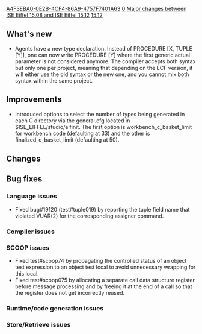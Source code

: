 [[Property:uuid|A4F3EBA0-0E2B-4CF4-86A9-4757F7401A63]]
[[Property:weight|0]]
[[Property:title|Major changes between ISE Eiffel 15.08 and ISE Eiffel 15.12]]
[[Property:link_title|15.12]]
==What's new==
* Agents have a new type declaration. Instead of PROCEDURE [X, TUPLE [Y]], one can now write PROCEDURE [Y] where the first generic actual parameter is not considered anymore. The compiler accepts both syntax but only one per project, meaning that depending on the ECF version, it will either use the old syntax or the new one, and you cannot mix both syntax within the same project.

==Improvements==
* Introduced options to select the number of types being generated in each C directory via the general.cfg located in $ISE_EIFFEL/studio/eifinit. The first option is workbench_c_basket_limit for workbench code (defaulting at 33) and the other is finalized_c_basket_limit (defaulting at 50).

==Changes==

==Bug fixes==

===Language issues===
* Fixed bug#19120 (test#tuple019) by reporting the tuple field name that violated VUAR(2) for the corresponding assigner command.

===Compiler issues===

===SCOOP issues===
* Fixed test#scoop74 by propagating the controlled status of an object test expression to an object test local to avoid unnecessary wrapping for this local.
* Fixed test#scoop075 by allocating a separate call data structure register before message processing and by freeing it at the end of a call so that the register does not get incorrectly reused.

===Runtime/code generation issues===

===Store/Retrieve issues===